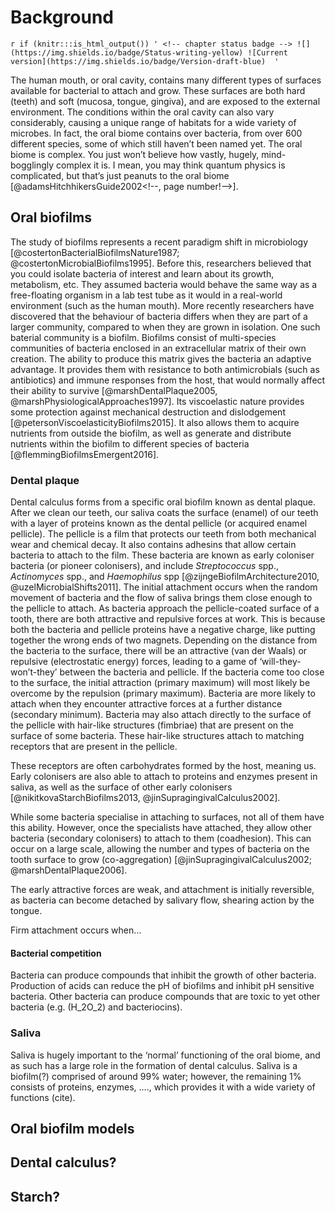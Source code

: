 # Background

`r if (knitr:::is_html_output()) '
<!-- chapter status badge -->
![](https://img.shields.io/badge/Status-writing-yellow) ![Current version](https://img.shields.io/badge/Version-draft-blue) 
'`

The human mouth, or oral cavity, contains many different types of surfaces
available for bacterial to attach and grow.
These surfaces are both hard (teeth) and soft (mucosa, tongue, gingiva), and are exposed to
the external environment. The conditions within the oral cavity can also vary considerably,
causing a unique range of habitats for a wide variety of microbes.
In fact, the oral biome contains over <!--??????--> bacteria, from over 600 different
species, some of which still haven't been named yet<!--cite-->.
The oral biome is complex. You just won't believe how vastly, hugely,
mind-bogglingly complex it is. I mean, you may think quantum physics is complicated,
but that's just peanuts to the oral biome [@adamsHitchhikersGuide2002<!--, page number!-->].

## Oral biofilms

<!-- what is it? -->
The study of biofilms represents a recent paradigm shift in microbiology
[@costertonBacterialBiofilmsNature1987; @costertonMicrobialBiofilms1995].
Before this, researchers believed that you could isolate bacteria of
interest and learn about its growth, metabolism, etc. They assumed
bacteria would behave the same way as a free-floating organism in a
lab test tube as it would in a real-world environment (such as the human mouth).
More recently researchers have discovered that the
behaviour of bacteria differs when they are part of a larger community,
compared to when they are grown in isolation.
One such baterial community is a biofilm. Biofilms consist of multi-species
communities of bacteria enclosed in an extracellular matrix of their
own creation. The ability to produce this matrix gives the bacteria an
adaptive advantage. It provides them with resistance to both antimicrobials
(such as antibiotics) and
immune responses from the host, that would normally affect their
ability to survive [@marshDentalPlaque2005, @marshPhysiologicalApproaches1997].
Its viscoelastic nature provides some protection against mechanical
destruction and dislodgement [@petersonViscoelasticityBiofilms2015].
It also allows them to acquire nutrients from outside the biofilm,
as well as generate and distribute nutrients within the biofilm to
different species of bacteria [@flemmingBiofilmsEmergent2016].

### Dental plaque

Dental calculus forms from a specific oral biofilm known as dental plaque.
After we clean our teeth, our saliva coats the surface (enamel) of our teeth
with a layer of proteins known as the dental pellicle
(or acquired enamel pellicle).
The pellicle is a film that protects our teeth from both mechanical wear and chemical
decay. 
<!-- stage 1 -->
It also contains adhesins that allow certain bacteria to attach to the film.
These bacteria are known as early coloniser bacteria (or pioneer colonisers), and
include *Streptococcus* spp., *Actinomyces* spp., and *Haemophilus* spp
[@zijngeBiofilmArchitecture2010, @uzelMicrobialShifts2011].
The initial attachment occurs when the random movement of bacteria and the flow
of saliva brings them close enough to the pellicle to attach.
As bacteria approach the pellicle-coated surface of a tooth, there are both
attractive and repulsive forces at work. This is because both the bacteria and
pellicle proteins have a negative charge, like putting together the wrong ends
of two magnets. Depending on the distance from the bacteria to the surface, there
will be an attractive (van der Waals) or repulsive (electrostatic energy) forces,
leading to a game of 'will-they-won't-they'
between the bacteria and pellicle. If the bacteria come too close to the surface,
the initial attraction (primary maximum) will most likely be overcome by the
repulsion (primary maximum). Bacteria are more likely to attach when they encounter
attractive forces at a further distance (secondary minimum).
Bacteria may also attach directly to the surface of the pellicle with hair-like
structures (fimbriae) that are present on the surface of some bacteria. These
hair-like structures attach to matching receptors that are present in the pellicle.

These receptors are often carbohydrates formed by
the host, meaning us. Early colonisers are also able to attach to proteins and
enzymes present in saliva, as well as the surface of other early colonisers
[@nikitkovaStarchBiofilms2013, @jinSupragingivalCalculus2002].

While some bacteria specialise in attaching to surfaces, not all of them have this
ability. However, once the specialists have attached, they allow other bacteria
(secondary colonisers) to attach to them (coadhesion). This can occur on a large scale,
allowing the number
and types of bacteria on the tooth surface to grow (co-aggregation) [@jinSupragingivalCalculus2002; @marshDentalPlaque2006].

The early attractive forces are weak, and attachment is initially reversible,
as bacteria can become detached by salivary flow, shearing action by the tongue.

Firm attachment occurs when...

<!-- stage 2 -->


<!-- stage 3 -->

<!-- stage 4 -->

<!-- oral biofilm models before plaque? -->


<!--### Dental calculus? -->

#### Bacterial competition

Bacteria can produce compounds that inhibit the growth of other bacteria.
Production of acids can reduce the pH of biofilms and inhibit pH sensitive
bacteria. Other bacteria can produce compounds that are toxic to yet other
bacteria (e.g. \(H_2O_2\) and bacteriocins).

### Saliva

Saliva is hugely important to the ‘normal’ functioning of the oral biome,
and as such has a large role in the formation of dental calculus. Saliva
is a biofilm(?) comprised of around 99% water; however, the remaining 1%
consists of proteins, enzymes, …., which provides it with a wide variety of
functions (cite).

## Oral biofilm models

<!-- what is it -->

<!-- what are the different types -->


## Dental calculus?

<!--
	Dental calculus
	Formation
		Process of formation and mineralisation
		Aetiology
	Composition
		Organic
		Inorganic
	Diet
		Effect of diet
		Effect on diet

Dental calculus (move to top?)
  - mineralisation of biofilms
  - calculus as a (trap) for all kinds of particles
  - archaeological applications
-->

## Starch?